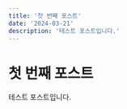 ---
title: '첫 번째 포스트'
date: '2024-03-21'
description: '테스트 포스트입니다.'
---

# 첫 번째 포스트

테스트 포스트입니다.